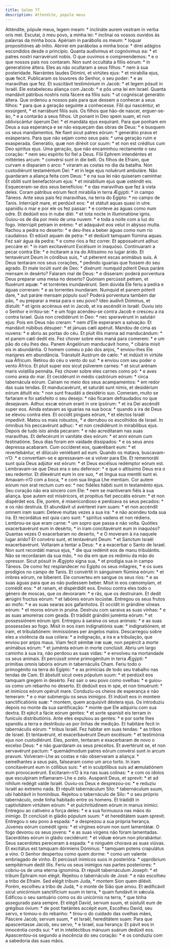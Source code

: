```yaml
---
title: Salmo 77
description: Attendite, popule meus
---
```


<div class="side-by-side not-content">
  <span>
    Atténdite, pópule meus, legem meam: * inclináte aurem vestram in verba oris
    mei.
  </span>
  <span>
    Escutai, ó meu povo, a minha lei: * inclinai os vossos ouvidos às palavras
    da minha boca.
  </span>
  <span>
    Apériam in parábolis os meum: * loquar propositiónes ab inítio.
  </span>
  <span>
    Abrirei em parábolas a minha boca: * direi adágios escondidos desde o
    princípio.
  </span>
  <span>
    Quanta audívimus et cognóvimus ea: * et patres nostri narravérunt nobis.
  </span>
  <span>
    O que ouvimos e compreendemos: * e o que nossos pais nos contaram.
  </span>
  <span>
    Non sunt occultáta a fíliis eórum: * in generatióne áltera.
  </span>
  <span>
    Eles as não ocultaram a seus filhos: * nem à sua posteridade.
  </span>
  <span>
    Narrántes laudes Dómini, et virtútes ejus: * et mirabília ejus, quæ fecit.
  </span>
  <span>
    Publicaram os louvores do Senhor, o seu poder: * e as maravilhas que fez.
  </span>
  <span>
    Et suscitávit testimónium in Jacob: * et legem pósuit in Israël.
  </span>
  <span>
    Ele estabeleceu aliança com Jacob: * e pôs uma lei em Israel.
  </span>
  <span>
    Quanta mandávit pátribus nostris nota fácere ea fíliis suis: * ut cognóscat
    generátio áltera.
  </span>
  <span>
    Que ordenou a nossos pais para que dessem a conhecer a seus filhos: * para
    que a geração seguinte a conhecesse.
  </span>
  <span>
    Fílii qui nascéntur, et exsúrgent, * et narrábunt fíliis suis.
  </span>
  <span>
    Os filhos que hão-de nascer, erguer-se-ão, * e a contarão a seus filhos.
  </span>
  <span>
    Ut ponant in Deo spem suam, et non obliviscántur óperum Dei: * et mandáta
    ejus exquírant.
  </span>
  <span>
    Para que ponham em Deus a sua esperança e se não esqueçam das obras de Deus:
    * e busquem os seus mandamentos.
  </span>
  <span>
    Ne fiant sicut patres eórum: * generátio prava et exásperans.
  </span>
  <span>
    Para que não sejam como seus pais: * uma geração ruim e exasperada.
  </span>
  <span>
    Generátio, quæ non diréxit cor suum: * et non est créditus cum Deo spíritus
    ejus.
  </span>
  <span>
    Uma geração, que não encaminhou rectamente o seu coração: * nem seu espírito
    foi fiel a Deus.
  </span>
  <span>
    Fílii Ephrem intendéntes et mitténtes arcum: * convérsi sunt in die belli.
  </span>
  <span>
    Os filhos de Efraim, que curvam e disparam o arco: * viraram as costas no
    dia da batalha.
  </span>
  <span>
    Non custodiérunt testaméntum Dei: * et in lege ejus noluérunt ambuláre.
  </span>
  <span>
    Não guardaram a aliança feita com Deus: * e na sua lei não quiseram
    caminhar.
  </span>
  <span>
    Et oblíti sunt benefactórum ejus: * et mirabílium ejus quæ osténdit eis.
  </span>
  <span>
    Esqueceram-se dos seus benefícios: * e das maravilhas que fez à vista deles.
  </span>
  <span>
    Coram pátribus eórum fecit mirabília in terra Ægýpti: * in campo Táneos.
  </span>
  <span>
    Ante seus pais fez maravilhas, na terra do Egipto: * no campo de Tanis.
  </span>
  <span>
    Interrúpit mare, et perdúxit eos: * et státuit aquas quasi in utre.
  </span>
  <span>
    spanidiu o mar e por ele os fez passar: * e conteve as águas como num odre.
  </span>
  <span>
    Et dedúxit eos in nube diéi: * et tota nocte in illuminatióne ignis.
  </span>
  <span>
    Guiou-os de dia por meio de uma nuvem: * e toda a noite com a luz do fogo.
  </span>
  <span>
    Interrúpit petram in erémo: * et adaquávit eos velut in abýsso multa.
  </span>
  <span>
    Rachou a pedra no deserto: * e deu-lhes a beber águas como num rio
    caudaloso.
  </span>
  <span>
    Et edúxit aquam de petra: * et dedúxit tamquam flúmina aquas.
  </span>
  <span>
    Fez sair água da pedra: * e como rios a fez correr.
  </span>
  <span>
    Et apposuérunt adhuc peccáre ei: * in iram excitavérunt Excélsum in
    inaquóso.
  </span>
  <span>
    Continuaram a pecar contra Ele: * e incitaram a ira do Altíssimo no lugar
    árido.
  </span>
  <span>
    Et tentavérunt Deum in córdibus suis, * ut péterent escas animábus suis.
  </span>
  <span>
    A Deus tentaram nos seus corações, * pedindo iguarias que fossem do seu
    agrado.
  </span>
  <span>
    Et male locúti sunt de Deo: * dixérunt: numquid póterit Deus paráre mensam
    in desérto?
  </span>
  <span>
    Falaram mal de Deus: * e disseram: poderá porventura Deus preparar uma mesa
    no deserto?
  </span>
  <span>
    Quóniam percússit petram, et fluxérunt aquæ: * et torréntes inundavérunt.
  </span>
  <span>
    Sem dúvida Ele feriu a pedra e águas correram: * e as torrentes inundaram.
  </span>
  <span>
    Numquid et panem póterit dare, * aut paráre mensam pópulo suo?
  </span>
  <span>
    Poderá porventura também dar pão, * ou preparar a mesa para o seu povo?
  </span>
  <span>
    Ideo audívit Dóminus, et dístulit: * et ignis accénsus est in Jacob, et ira
    ascéndit in Israël.
  </span>
  <span>
    Ouviu isto o Senhor e irritou-se: * e um fogo acendeu-se contra Jacob e
    cresceu a ira contra Israel.
  </span>
  <span>
    Quia non credidérunt in Deo: * nec speravérunt in salutári ejus:
  </span>
  <span>
    Pois em Deus não creram: * nem d’Ele esperaram a salvação:
  </span>
  <span>
    Et mandávit núbibus désuper: * et jánuas cæli apéruit.
  </span>
  <span>
    Mandou de cima as nuvens: * e abriu as portas do céu.
  </span>
  <span>
    Et pluit illis manna ad manducándum: * et panem cæli dedit eis.
  </span>
  <span>
    Fez chover sobre eles maná para comerem: * e um pão do céu lhes deu.
  </span>
  <span>
    Panem Angelórum manducávit homo, * cibária misit eis in abundántia.
  </span>
  <span>
    O homem comeu o pão dos anjos, * enviou-lhes Ele manjares em abundância.
  </span>
  <span>
    Tránstulit Austrum de cælo: * et indúxit in virtúte sua Áfricum.
  </span>
  <span>
    Retirou do céu o vento do sul: * e enviou com seu poder o vento Áfrico.
  </span>
  <span>
    Et pluit super eos sicut púlverem carnes: * et sicut arénam maris volatília
    pennáta.
  </span>
  <span>
    Fez chover sobre eles carnes como pó: * e aves como areia do mar.
  </span>
  <span>
    Et cecidérunt in médio castrórum eórum: * circa tabernácula eórum.
  </span>
  <span>
    Caíram no meio dos seus acampamentos: * em redor das suas tendas.
  </span>
  <span>
    Et manducavérunt, et saturáti sunt nimis, et desidérium eórum áttulit eis: *
    non sunt fraudáti a desidério suo.
  </span>
  <span>
    Comeram, muito se fartaram e foi satisfeito o seu desejo: * não ficaram
    defraudados no que desejavam.
  </span>
  <span>
    Adhuc escæ eórum erant in ore ipsórum: * et ira Dei ascéndit super eos.
  </span>
  <span>
    Ainda estavam as iguarias na sua boca: * quando a ira de Deus se elevou
    contra eles.
  </span>
  <span>
    Et occídit pingues eórum, * et eléctos Israël impedívit.
  </span>
  <span>
    Matou os mais robustos, * e derrubou os escolhidos de Israel.
  </span>
  <span>
    In ómnibus his peccavérunt adhuc: * et non credidérunt in mirabílibus ejus.
  </span>
  <span>
    Depois de tudo isto ainda pecaram: * e não acreditaram nas suas maravilhas.
  </span>
  <span>
    Et defecérunt in vanitáte dies eórum: * et anni eórum cum festinatióne.
  </span>
  <span>
    Seus dias foram em vaidade dissipados: * e os seus anos depressa acabaram.
  </span>
  <span>
    Cum occíderet eos, quærébant eum: * et revertebántur, et dilúculo veniébant
    ad eum.
  </span>
  <span>
    Quando os matava, buscavam-n’O: * e convertiam-se e apressavam-se a volver
    para Ele.
  </span>
  <span>
    Et rememoráti sunt quia Deus adjútor est eórum: * et Deus excélsus redémptor
    eórum est.
  </span>
  <span>
    Lembravam-se que Deus era o seu defensor: * e que o altíssimo Deus era o seu
    redentor.
  </span>
  <span>
    Et dilexérunt eum in ore suo, * et lingua sua mentíti sunt ei.
  </span>
  <span>
    Amavam-n’O com a boca, * e com sua língua Lhe mentiam.
  </span>
  <span>
    Cor autem eórum non erat rectum cum eo: * nec fidéles hábiti sunt in
    testaménto ejus.
  </span>
  <span>
    Seu coração não era sincero com Ele: * nem se mantiveram fiéis à sua
    aliança.
  </span>
  <span>
    Ipse autem est miséricors, et propítius fiet peccátis eórum: * et non
    dispérdet eos.
  </span>
  <span>
    Ele, porém, é misericordioso e perdoava os seus pecados: * e os não
    destruía.
  </span>
  <span>
    Et abundávit ut avérteret iram suam: * et non accéndit omnem iram suam:
  </span>
  <span>
    Deteve muitas vezes a sua ira: * e não acendeu toda sua ira.
  </span>
  <span>
    Et recordátus est quia caro sunt: * spíritus vadens et non rédiens.
  </span>
  <span>
    Lembrou-se que eram carne: * um sopro que passa e não volta.
  </span>
  <span>
    Quóties exacerbavérunt eum in desérto, * in iram concitavérunt eum in
    inaquóso?
  </span>
  <span>
    Quantas vezes O exacerbaram no deserto, * e O moveram à ira naquele lugar
    árido?
  </span>
  <span>
    Et convérsi sunt, et tentavérunt Deum: * et Sanctum Israël exacerbavérunt.
  </span>
  <span>
    Voltaram a tentar a Deus: * e a exacerbar o Santo de Israel.
  </span>
  <span>
    Non sunt recordáti manus ejus, * die qua redémit eos de manu tribulántis.
  </span>
  <span>
    Não se recordaram da sua mão, * no dia em que os redimiu da mão do opressor.
  </span>
  <span>
    Sicut pósuit in Ægýpto signa sua, * et prodígia sua in campo Táneos.
  </span>
  <span>
    De como fez resplandecer no Egipto os seus milagres, * e os sues prodígios
    no campo de Tanis.
  </span>
  <span>
    Et convértit in sánguinem flúmina eórum: * et imbres eórum, ne bíberent.
  </span>
  <span>
    Ele converteu em sangue os seus rios: * e as suas águas para que as não
    pudessem beber.
  </span>
  <span>
    Misit in eos cœnomyíam, et comédit eos: * et ranam, et dispérdidit eos.
  </span>
  <span>
    Enviou contra eles todo o género de moscas, que os devoraram: * e rãs, que
    os destruíram.
  </span>
  <span>
    Et dedit ærúgini fructus eórum: * et labóres eórum locústæ.
  </span>
  <span>
    Entregou os seus frutos ao mofo: * e as suas searas aos gafanhotos.
  </span>
  <span>
    Et occídit in grándine víneas eórum: * et moros eórum in pruína.
  </span>
  <span>
    Destruiu com saraiva as suas vinhas: * e as suas amoreiras com geada.
  </span>
  <span>
    Et trádidit grándini juménta eórum: * et possessiónem eórum igni.
  </span>
  <span>
    Entregou à saraiva os seus animais: * e as suas possessões ao fogo.
  </span>
  <span>
    Misit in eos iram indignatiónis suæ: * indignatiónem, et iram, et
    tribulatiónem: immissiónes per ángelos malos.
  </span>
  <span>
    Descarregou sobre eles a violência da sua cólera: * a indignação, a ira e a
    tribulação, que enviou por anjos maus.
  </span>
  <span>
    Viam fecit sémitæ iræ suæ, non pepércit a morte animábus eórum: * et juménta
    eórum in morte conclúsit.
  </span>
  <span>
    Abriu um largo caminho à sua ira, não perdoou as suas vidas: * e envolveu na
    mortandade os seus animais.
  </span>
  <span>
    Et percússit omne primogénitum in terra Ægýpti: * primítias omnis labóris
    eórum in tabernáculis Cham.
  </span>
  <span>
    Feriu todo o primogénito na terra do Egipto: * e as primícias de todo seu
    trabalho nas tendas de Cam.
  </span>
  <span>
    Et ábstulit sicut oves pópulum suum: * et perdúxit eos tamquam gregem in
    desérto.
  </span>
  <span>
    Fez sair o seu povo como ovelhas: * e guiou-os como um rebanho no deserto.
  </span>
  <span>
    Et dedúxit eos in spe, et non timuérunt: * et inimícos eórum opéruit mare.
  </span>
  <span>
    Conduziu-os cheios de esperança e não temeram: * e o mar submergiu os seus
    inimigos.
  </span>
  <span>
    Et indúxit eos in montem sanctificatiónis suæ: * montem, quem acquisívit
    déxtera ejus.
  </span>
  <span>
    Os introduziu depois no monte da sua santificação: * monte que Ele adquiriu
    com sua dextra.
  </span>
  <span>
    Et ejécit a fácie eórum gentes: * et sorte spanísit eis terram in funículo
    distributiónis.
  </span>
  <span>
    Ante eles expulsou as gentes: * e por sorte lhes spanidiu a terra e
    destribuiu-as por linhas de medição.
  </span>
  <span>
    Et habitáre fecit in tabernáculis eórum: * tribus Israël.
  </span>
  <span>
    Fez habitar em suas tendas: * as tribos de Israel.
  </span>
  <span>
    Et tentavérunt, et exacerbavérunt Deum excélsum: * et testimónia ejus non
    custodiérunt.
  </span>
  <span>
    Eles, porém, tentaram e exacerbaram de novo o excelso Deus: * e não
    guardaram os seus preceitos.
  </span>
  <span>
    Et avertérunt se, et non servavérunt pactum: * quemádmodum patres eórum
    convérsi sunt in arcum pravum.
  </span>
  <span>
    Volveram-Lhe as costas e não observaram a aliança: * semelhantes a seus
    pais, falsearam como um arco torto.
  </span>
  <span>
    In iram concitavérunt eum in cóllibus suis: * et in sculptílibus suis ad
    æmulatiónem eum provocavérunt.
  </span>
  <span>
    Excitaram-n’O à ira nas suas colinas: * e com os ídolos que esculpiram
    inflamaram-Lhe o zelo.
  </span>
  <span>
    Auspanit Deus, et sprevit: * et ad níhilum redégit valde Israël.
  </span>
  <span>
    Ouviu-os Deus e desprezou-os: * e reduziu Israël ao extremo nada.
  </span>
  <span>
    Et répulit tabernáculum Silo: * tabernáculum suum, ubi habitávit in
    homínibus.
  </span>
  <span>
    Rejeitou o tabernáculo de Silo: * o seu próprio tabernáculo, onde tinha
    habitado entre os homens.
  </span>
  <span>
    Et trádidit in captivitátem virtútem eórum: * et pulchritúdinem eórum in
    manus inimíci.
  </span>
  <span>
    Entregou ao cativeiro a força deles: * e a sua formusura nas mãos do
    inimigo.
  </span>
  <span>
    Et conclúsit in gládio pópulum suum: * et hereditátem suam sprevit.
  </span>
  <span>
    Entregou o seu povo à espada: * e desprezou a sua própria herança.
  </span>
  <span>
    Júvenes eórum comédit ignis: * et vírgines eórum non sunt lamentátæ.
  </span>
  <span>
    O fogo devorou os seus jovens: * e as suas virgens não foram lamentadas.
  </span>
  <span>
    Sacerdótes eórum in gládio cecidérunt: * et víduæ eórum non plorabántur.
  </span>
  <span>
    Seus sacerdotes pereceram à espada: * e ninguém chorava as suas viúvas.
  </span>
  <span>
    Et excitátus est tamquam dórmiens Dóminus: * tamquam potens crapulátus a
    vino.
  </span>
  <span>
    O Senhor despertou como quem dorme: * como um valente embriagado de vinho.
  </span>
  <span>
    Et percússit inimícos suos in posterióra: * oppróbrium sempitérnum dedit
    illis.
  </span>
  <span>
    Feriu os seus inimigos nas partes posteriores: * cobriu-os de uma eterna
    ignomínia.
  </span>
  <span>
    Et répulit tabernáculum Joseph: * et tribum Éphraim non elégit.
  </span>
  <span>
    Rejeitou o tabernáculo de José: * e não escolheu a tribo de Efraim.
  </span>
  <span>
    Sed elégit tribum Juda, * montem Sion quem diléxit.
  </span>
  <span>
    Porém, escolheu a tribo de Judá, * o monte de Sião que amou.
  </span>
  <span>
    Et ædificávit sicut unicórnium sanctifícium suum in terra, * quam fundávit
    in sǽcula.
  </span>
  <span>
    Edificou o seu santuário como os do unicórnio na terra, * que tinha
    assegurado para sempre.
  </span>
  <span>
    Et elégit David, servum suum, et sústulit eum de grégibus óvium: * de post
    fœtántes accépit eum,
  </span>
  <span>
    Escolheu David, seu servo, e tomou-o do rebanho: * tirou-o do cuidado das
    ovelhas mães,
  </span>
  <span>
    Páscere Jacob, servum suum, * et Israël, hereditátem suam:
  </span>
  <span>
    Para que apascentasse Jacob, seu servo, * e Israel, sua herança:
  </span>
  <span>
    Et pávit eos in innocéntia cordis sui: * et in intelléctibus mánuum suárum
    dedúxit eos.
  </span>
  <span>
    Apascentou-os segundo a inocência do seu coração: * e os conduziu com a
    sabedoria das suas mãos.
  </span>
</div>
